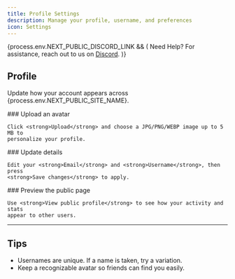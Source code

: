 ```yaml
---
title: Profile Settings
description: Manage your profile, username, and preferences
icon: Settings
---
```



{process.env.NEXT_PUBLIC_DISCORD_LINK && (
<Callout>
  Need Help? For assistance, reach out to us on <a href={process.env.NEXT_PUBLIC_DISCORD_LINK} rel="noopener noreferrer" target="_blank">Discord</a>.
</Callout>
)}

## Profile

Update how your account appears across {process.env.NEXT_PUBLIC_SITE_NAME}.

<Steps>
  <Step>
    ### Upload an avatar

    Click <strong>Upload</strong> and choose a JPG/PNG/WEBP image up to 5 MB to
    personalize your profile.
  </Step>
  <Step>
    ### Update details

    Edit your <strong>Email</strong> and <strong>Username</strong>, then press
    <strong>Save changes</strong> to apply.
  </Step>
  <Step>
    ### Preview the public page

    Use <strong>View public profile</strong> to see how your activity and stats
    appear to other users.
  </Step>
</Steps>

---

## Tips
- Usernames are unique. If a name is taken, try a variation.
- Keep a recognizable avatar so friends can find you easily.
